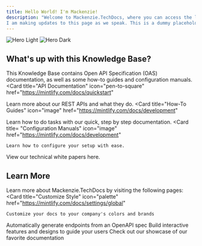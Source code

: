 ```yaml
---
title: Hello World! I'm Mackenzie!
description: "Welcome to Mackenzie.TechDocs, where you can access the latest documentation that I have been working on.
I am making updates to this page as we speak. This is a dummy placeholder test. Do not worry, I will change this later!"
---
```


<img
  className="block dark:hidden"
  src="https://drive.google.com/file/d/1gqQuvsAJcPJuV2rdeLML7HiKB3ZQs4AZ/view?usp=sharing"
  alt="Hero Light"
/>
<img
  className="hidden dark:block"
  src="https://drive.google.com/file/d/1gqQuvsAJcPJuV2rdeLML7HiKB3ZQs4AZ/view?usp=sharing"
  alt="Hero Dark"
/>

## What's up with this Knowledge Base?

This Knowledge Base contains Open API Specification (OAS) documentation, as well as some how-to guides and configuration manuals.
<CardGroup cols={2}>
  <Card
    title="API Documentation"
    icon="pen-to-square"
    href="https://mintlify.com/docs/quickstart"
  >
Learn more about our REST APIs and what they do.
  </Card>
  <Card
    title="How-To Guides"
    icon="image"
    href="https://mintlify.com/docs/development"
  >
Learn how to do tasks with our quick, step by step documentation.
  </Card>
  <Card
    title= "Configuration Manuals"
    icon="image"
    href="https://mintlify.com/docs/development"
  >
    Learn how to configure your setup with ease.
  </Card>
  <Card
    title= "White Papers"
    icon="image"
    href="https://mintlify.com/docs/development"
  >
    View our technical white papers here.
  </Card>
</CardGroup>

## Learn More

Learn more about Mackenzie.TechDocs by visiting the following pages:
<CardGroup cols={2}>
  <Card
    title="Customize Style"
    icon="palette"
    href="https://mintlify.com/docs/settings/global"
  >
    Customize your docs to your company's colors and brands
  </Card>
  <Card
    title="Reference APIs"
    icon="code"
    href="https://mintlify.com/docs/api-playground/openapi"
  >
    Automatically generate endpoints from an OpenAPI spec
  </Card>
  <Card
    title="Add Components"
    icon="screwdriver-wrench"
    href="https://mintlify.com/docs/content/components/accordions"
  >
    Build interactive features and designs to guide your users
  </Card>
  <Card
    title="Get Inspiration"
    icon="stars"
    href="https://mintlify.com/customers"
  >
    Check out our showcase of our favorite documentation
  </Card>
</CardGroup>
